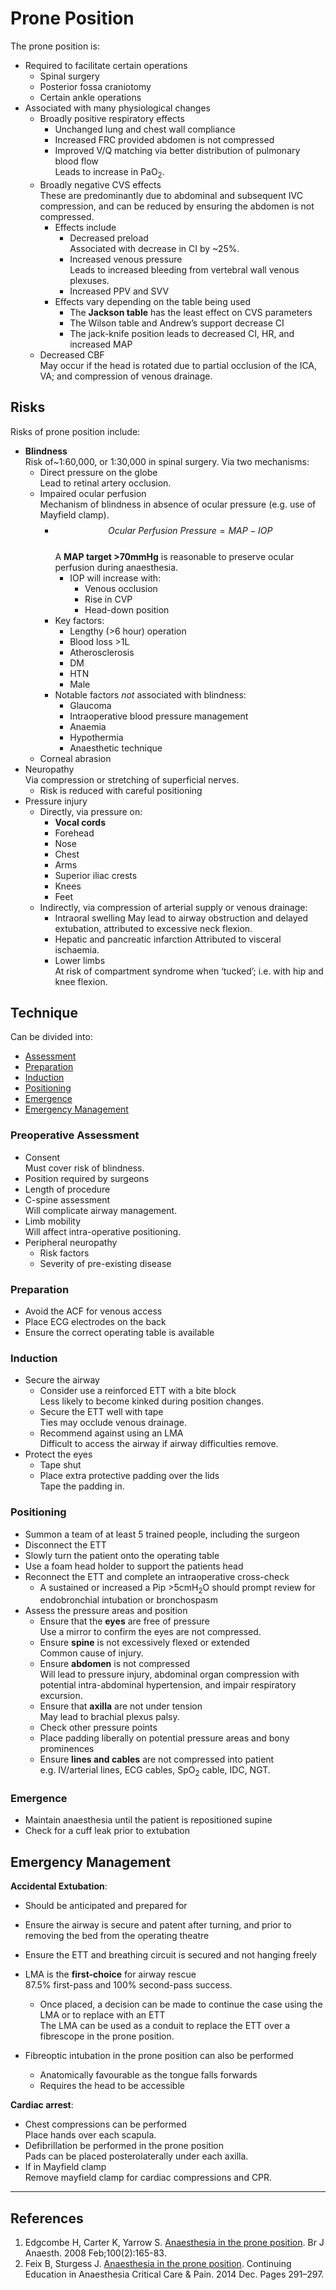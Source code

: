 # Prone Position

The prone position is:

* Required to facilitate certain operations
	* Spinal surgery
	* Posterior fossa craniotomy
	* Certain ankle operations
* Associated with many physiological changes
	* Broadly positive respiratory effects
		* Unchanged lung and chest wall compliance
		* Increased FRC provided abdomen is not compressed
		* Improved V/Q matching via better distribution of pulmonary blood flow   
		Leads to increase in PaO<sub>2</sub>.
	* Broadly negative CVS effects  
	These are predominantly due to abdominal and subsequent IVC compression, and can be reduced by ensuring the abdomen is not compressed.
		* Effects include
			* Decreased preload  
			Associated with decrease in CI by ~25%.
			* Increased venous pressure  
			Leads to increased bleeding from vertebral wall venous plexuses.
			* Increased PPV and SVV
		* Effects vary depending on the table being used
			* The **Jackson table** has the least effect on CVS parameters
			* The Wilson table and Andrew's support decrease CI
			* The jack-knife position leads to decreased CI, HR, and increased MAP
	* Decreased CBF  
	May occur if the head is rotated due to partial occlusion of the ICA, VA; and compression of venous drainage.


## Risks

Risks of prone position include:

* **Blindness**  
Risk of~1:60,000, or 1:30,000 in spinal surgery. Via two mechanisms:
	* Direct pressure on the globe  
	Lead to retinal artery occlusion.
	* Impaired ocular perfusion  
	Mechanism of blindness in absence of ocular pressure (e.g. use of Mayfield clamp).
		* $$Ocular \ Perfusion \ Pressure = MAP - IOP$$  
		A **MAP target >70mmHg** is reasonable to preserve ocular perfusion during anaesthesia.
			* IOP will increase with:
				* Venous occlusion
				* Rise in CVP
				* Head-down position
		* Key factors:
			* Lengthy (>6 hour) operation
			* Blood loss >1L
			* Atherosclerosis
			* DM
			* HTN
			* Male
		* Notable factors *not* associated with blindness:
			* Glaucoma
			* Intraoperative blood pressure management
			* Anaemia
			* Hypothermia
			* Anaesthetic technique
	* Corneal abrasion
* Neuropathy  
Via compression or stretching of superficial nerves.
	* Risk is reduced with careful positioning
* Pressure injury
	* Directly, via pressure on:
		* **Vocal cords**
		* Forehead
		* Nose
		* Chest
		* Arms
		* Superior iliac crests
		* Knees
		* Feet
	* Indirectly, via compression of arterial supply or venous drainage:
		* Intraoral swelling
		May lead to airway obstruction and delayed extubation, attributed to excessive neck flexion.
		* Hepatic and pancreatic infarction 
		Attributed to visceral ischaemia.
		* Lower limbs  
		At risk of compartment syndrome when 'tucked'; i.e. with hip and knee flexion.



## Technique

Can be divided into:

* [Assessment](#pre)
* [Preparation](#prep)
* [Induction](#ind)
* [Positioning](#pos)
* [Emergence](#emergence)
* [Emergency Management](#emrx)


### Preoperative Assessment{#pre}

* Consent  
Must cover risk of blindness.
* Position required by surgeons
* Length of procedure
* C-spine assessment  
Will complicate airway management.
* Limb mobility  
Will affect intra-operative positioning.
* Peripheral neuropathy
	* Risk factors
	* Severity of pre-existing disease


### Preparation{#prep}

* Avoid the ACF for venous access
* Place ECG electrodes on the back
* Ensure the correct operating table is available


### Induction{#ind}

* Secure the airway
	* Consider use a reinforced ETT with a bite block  
	Less likely to become kinked during position changes.
	* Secure the ETT well with tape  
	Ties may occlude venous drainage.
	* Recommend against using an LMA  
	Difficult to access the airway if airway difficulties remove.
* Protect the eyes
	* Tape shut
	* Place extra protective padding over the lids  
	Tape the padding in.


### Positioning{#pos}

* Summon a team of at least 5 trained people, including the surgeon
* Disconnect the ETT
* Slowly turn the patient onto the operating table
* Use a foam head holder to support the patients head
* Reconnect the ETT and complete an intraoperative cross-check
	* A sustained or increased a Pip >5cmH<sub>2</sub>O should prompt review for endobronchial intubation or bronchospasm
* Assess the pressure areas and position
	* Ensure that the **eyes** are free of pressure  
	Use a mirror to confirm the eyes are not compressed.
	* Ensure **spine** is not excessively flexed or extended  
	Common cause of injury.
	* Ensure **abdomen** is not compressed  
	Will lead to pressure injury, abdominal organ compression with potential intra-abdominal hypertension, and impair respiratory excursion.
	* Ensure that **axilla** are not under tension  
	May lead to brachial plexus palsy.
	* Check other pressure points
	* Place padding liberally on potential pressure areas and bony prominences
	* Ensure **lines and cables** are not compressed into patient  
	e.g. IV/arterial lines, ECG cables, SpO<sub>2</sub> cable, IDC, NGT.


### Emergence{#emergence}

* Maintain anaesthesia until the patient is repositioned supine
* Check for a cuff leak prior to extubation


## Emergency Management{#emrx}

**Accidental Extubation**:

* Should be anticipated and prepared for
* Ensure the airway is secure and patent after turning, and prior to removing the bed from the operating theatre
* Ensure the ETT and breathing circuit is secured and not hanging freely

* LMA is the **first-choice** for airway rescue  
87.5% first-pass and 100% second-pass success.
	* Once placed, a decision can be made to continue the case using the LMA or to replace with an ETT  
	The LMA can be used as a conduit to replace the ETT over a fibrescope in the prone position.
* Fibreoptic intubation in the prone position can also be performed
	* Anatomically favourable as the tongue falls forwards
	* Requires the head to be accessible


**Cardiac arrest**:

* Chest compressions can be performed  
Place hands over each scapula.
* Defibrillation be performed in the prone position  
Pads can be placed posterolaterally under each axilla.
* If in Mayfield clamp  
Remove mayfield clamp for cardiac compressions and CPR.

---

## References

1. Edgcombe H, Carter K, Yarrow S. [Anaesthesia in the prone position](https://academic.oup.com/bja/article/100/2/165/272685). Br J Anaesth. 2008 Feb;100(2):165-83. 
2. Feix B, Sturgess J. [Anaesthesia in the prone position](https://academic.oup.com/bjaed/article/14/6/291/247907). Continuing Education in Anaesthesia Critical Care & Pain. 2014 Dec. Pages 291–297. 